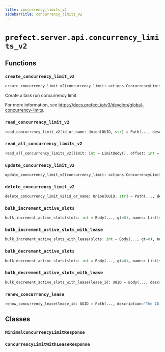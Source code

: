 ```yaml
---
title: concurrency_limits_v2
sidebarTitle: concurrency_limits_v2
---
```


# `prefect.server.api.concurrency_limits_v2`

## Functions

### `create_concurrency_limit_v2` <sup><a href="https://github.com/prefecthq/prefect/blob/main/src/prefect/server/api/concurrency_limits_v2.py#L26" target="_blank"><Icon icon="github" style="width: 14px; height: 14px;" /></a></sup>

```python
create_concurrency_limit_v2(concurrency_limit: actions.ConcurrencyLimitV2Create, db: PrefectDBInterface = Depends(provide_database_interface)) -> schemas.core.ConcurrencyLimitV2
```


Create a task run concurrency limit.

For more information, see https://docs.prefect.io/v3/develop/global-concurrency-limits.


### `read_concurrency_limit_v2` <sup><a href="https://github.com/prefecthq/prefect/blob/main/src/prefect/server/api/concurrency_limits_v2.py#L44" target="_blank"><Icon icon="github" style="width: 14px; height: 14px;" /></a></sup>

```python
read_concurrency_limit_v2(id_or_name: Union[UUID, str] = Path(..., description='The ID or name of the concurrency limit', alias='id_or_name'), db: PrefectDBInterface = Depends(provide_database_interface)) -> schemas.responses.GlobalConcurrencyLimitResponse
```

### `read_all_concurrency_limits_v2` <sup><a href="https://github.com/prefecthq/prefect/blob/main/src/prefect/server/api/concurrency_limits_v2.py#L74" target="_blank"><Icon icon="github" style="width: 14px; height: 14px;" /></a></sup>

```python
read_all_concurrency_limits_v2(limit: int = LimitBody(), offset: int = Body(0, ge=0), db: PrefectDBInterface = Depends(provide_database_interface)) -> List[schemas.responses.GlobalConcurrencyLimitResponse]
```

### `update_concurrency_limit_v2` <sup><a href="https://github.com/prefecthq/prefect/blob/main/src/prefect/server/api/concurrency_limits_v2.py#L95" target="_blank"><Icon icon="github" style="width: 14px; height: 14px;" /></a></sup>

```python
update_concurrency_limit_v2(concurrency_limit: actions.ConcurrencyLimitV2Update, id_or_name: Union[UUID, str] = Path(..., description='The ID or name of the concurrency limit', alias='id_or_name'), db: PrefectDBInterface = Depends(provide_database_interface)) -> None
```

### `delete_concurrency_limit_v2` <sup><a href="https://github.com/prefecthq/prefect/blob/main/src/prefect/server/api/concurrency_limits_v2.py#L126" target="_blank"><Icon icon="github" style="width: 14px; height: 14px;" /></a></sup>

```python
delete_concurrency_limit_v2(id_or_name: Union[UUID, str] = Path(..., description='The ID or name of the concurrency limit', alias='id_or_name'), db: PrefectDBInterface = Depends(provide_database_interface)) -> None
```

### `bulk_increment_active_slots` <sup><a href="https://github.com/prefecthq/prefect/blob/main/src/prefect/server/api/concurrency_limits_v2.py#L252" target="_blank"><Icon icon="github" style="width: 14px; height: 14px;" /></a></sup>

```python
bulk_increment_active_slots(slots: int = Body(..., gt=0), names: List[str] = Body(..., min_items=1), mode: Literal['concurrency', 'rate_limit'] = Body('concurrency'), create_if_missing: Optional[bool] = Body(None, deprecated='Limits must be explicitly created before acquiring concurrency slots.'), db: PrefectDBInterface = Depends(provide_database_interface)) -> List[MinimalConcurrencyLimitResponse]
```

### `bulk_increment_active_slots_with_lease` <sup><a href="https://github.com/prefecthq/prefect/blob/main/src/prefect/server/api/concurrency_limits_v2.py#L287" target="_blank"><Icon icon="github" style="width: 14px; height: 14px;" /></a></sup>

```python
bulk_increment_active_slots_with_lease(slots: int = Body(..., gt=0), names: List[str] = Body(..., min_items=1), mode: Literal['concurrency', 'rate_limit'] = Body('concurrency'), lease_duration: float = Body(300, ge=60, le=60 * 60 * 24, description='The duration of the lease in seconds.'), db: PrefectDBInterface = Depends(provide_database_interface)) -> ConcurrencyLimitWithLeaseResponse
```

### `bulk_decrement_active_slots` <sup><a href="https://github.com/prefecthq/prefect/blob/main/src/prefect/server/api/concurrency_limits_v2.py#L334" target="_blank"><Icon icon="github" style="width: 14px; height: 14px;" /></a></sup>

```python
bulk_decrement_active_slots(slots: int = Body(..., gt=0), names: List[str] = Body(..., min_items=1), occupancy_seconds: Optional[float] = Body(None, gt=0.0), create_if_missing: bool = Body(None, deprecated='Limits must be explicitly created before decrementing active slots.'), db: PrefectDBInterface = Depends(provide_database_interface)) -> List[MinimalConcurrencyLimitResponse]
```

### `bulk_decrement_active_slots_with_lease` <sup><a href="https://github.com/prefecthq/prefect/blob/main/src/prefect/server/api/concurrency_limits_v2.py#L368" target="_blank"><Icon icon="github" style="width: 14px; height: 14px;" /></a></sup>

```python
bulk_decrement_active_slots_with_lease(lease_id: UUID = Body(..., description='The ID of the lease corresponding to the concurrency limits to decrement.', embed=True), db: PrefectDBInterface = Depends(provide_database_interface)) -> None
```

### `renew_concurrency_lease` <sup><a href="https://github.com/prefecthq/prefect/blob/main/src/prefect/server/api/concurrency_limits_v2.py#L394" target="_blank"><Icon icon="github" style="width: 14px; height: 14px;" /></a></sup>

```python
renew_concurrency_lease(lease_id: UUID = Path(..., description='The ID of the lease to renew'), lease_duration: float = Body(300, ge=60, le=60 * 60 * 24, description='The duration of the lease in seconds.', embed=True)) -> None
```

## Classes

### `MinimalConcurrencyLimitResponse` <sup><a href="https://github.com/prefecthq/prefect/blob/main/src/prefect/server/api/concurrency_limits_v2.py#L154" target="_blank"><Icon icon="github" style="width: 14px; height: 14px;" /></a></sup>

### `ConcurrencyLimitWithLeaseResponse` <sup><a href="https://github.com/prefecthq/prefect/blob/main/src/prefect/server/api/concurrency_limits_v2.py#L160" target="_blank"><Icon icon="github" style="width: 14px; height: 14px;" /></a></sup>
